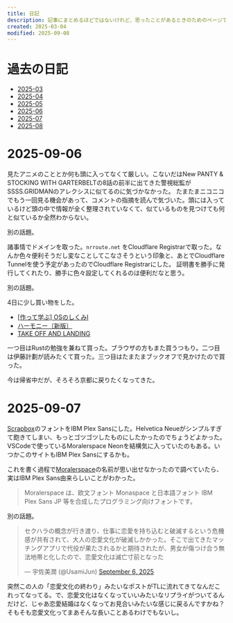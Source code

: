 ```yaml
---
title: 日記
description: 記事にまとめるほどではないけれど、思ったことがあるときのためのページです。
created: 2025-03-04
modified: 2025-09-08
---
```



# 過去の日記

- [2025-03](/diary/2025-03)
- [2025-04](/diary/2025-04)
- [2025-05](/diary/2025-05)
- [2025-06](/diary/2025-06)
- [2025-07](/diary/2025-07)
- [2025-08](/diary/2025-08)

# 2025-09-06

見たアニメのこととか何も頭に入ってなくて厳しい。こないだはNew PANTY & STOCKING WITH GARTERBELTの8話の前半に出てきた警視総監がSSSS.GRIDMANのアレクシスに似てるのに気づかなかった。
たまたまニコニコでもう一回見る機会があって、コメントの指摘を読んで気づいた。頭には入っているけど頭の中で情報が全く整理されていなくて、似ているものを見つけても何と似ているか全然わからない。

別の話題。

諸事情でドメインを取った。`nrroute.net` をCloudflare Registrarで取った。なんか色々便利そうだし変なことしてこなさそうという印象と、あとでCloudflare Tunnelを使う予定があったのでCloudflare Registrarにした。
証明書を勝手に発行してくれたり、勝手に色々設定してくれるのは便利だなと思う。

別の話題。

4日に少し買い物をした。

- [\[作って学ぶ\] OSのしくみⅠ](https://gihyo.jp/book/2025/978-4-297-14859-1)
- [ハーモニー〔新版〕](https://www.hayakawa-online.co.jp/shop/g/g0000021166/)
- [TAKE OFF AND LANDING](https://www.discogs.com/ja/release/2086225-Yoshinori-Sunahara-Take-Off-And-Landing)

一つ目はRustの勉強を兼ねて買った。ブラウザの方もまた買うつもり。二つ目は伊藤計劃が読みたくて買った。三つ目はたまたまブックオフで見かけたので買った。

今は帰省中だが、そろそろ京都に戻りたくなってきた。

# 2025-09-07

[Scrapbox](https://scrapbox.io/nrRoute)のフォントをIBM Plex Sansにした。Helvetica Neueがシンプルすぎて飽きてしまい、もっとゴツゴツしたものにしたかったのでちょうどよかった。
VSCodeで使っているMoralerspace Neonを結構気に入っていたのもある。いつかこのサイトもIBM Plex Sansにするかも。

これを書く過程で[Moralerspace](https://github.com/yuru7/moralerspace)の名前が思い出せなかったので調べていたら、実はIBM Plex Sans由来らしいことがわかった。

> Moralerspace は、欧文フォント Monaspace と日本語フォント IBM Plex Sans JP 等を合成したプログラミング向けフォントです。

別の話題。

> セクハラの概念が行き渡り、仕事に恋愛を持ち込むと破滅するという危機感が共有されて、大人の恋愛文化が破滅しかかった。そこで出てきたマッチングアプリで代役が果たされるかと期待されたが、男女が傷つけ合う無法地帯と化したので、恋愛文化は滅亡寸前となった
>
> &mdash; 宇佐美潤 (@UsamiJun) [September 6, 2025](https://twitter.com/UsamiJun/status/1964227973742985640)

突然この人の「恋愛文化の終わり」みたいなポストがTLに流れてきてなんだこれってなってる。で、恋愛文化はなくなっていいみたいなリプライがついてるんだけど、じゃあ恋愛結婚はなくなってお見合いみたいな感じに戻るんですかね？
そもそも恋愛文化ってまあそんな長いことあるわけでもないし。
